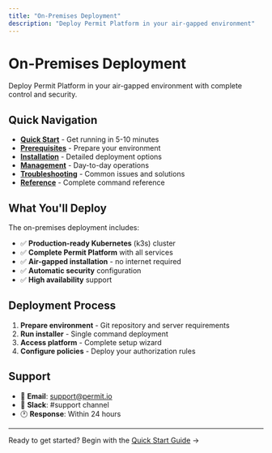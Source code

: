 ```yaml
---
title: "On-Premises Deployment"
description: "Deploy Permit Platform in your air-gapped environment"
---
```


# On-Premises Deployment

Deploy Permit Platform in your air-gapped environment with complete control and security.

## Quick Navigation

- **[Quick Start](./quick-start)** - Get running in 5-10 minutes
- **[Prerequisites](./prerequisites)** - Prepare your environment  
- **[Installation](./installation)** - Detailed deployment options
- **[Management](./management)** - Day-to-day operations
- **[Troubleshooting](./troubleshooting)** - Common issues and solutions
- **[Reference](./reference)** - Complete command reference

## What You'll Deploy

The on-premises deployment includes:

- ✅ **Production-ready Kubernetes** (k3s) cluster
- ✅ **Complete Permit Platform** with all services
- ✅ **Air-gapped installation** - no internet required
- ✅ **Automatic security** configuration
- ✅ **High availability** support

## Deployment Process

1. **Prepare environment** - Git repository and server requirements
2. **Run installer** - Single command deployment
3. **Access platform** - Complete setup wizard
4. **Configure policies** - Deploy your authorization rules

## Support

- 📧 **Email**: support@permit.io
- 💬 **Slack**: #support channel  
- 🕐 **Response**: Within 24 hours

---

Ready to get started? Begin with the [Quick Start Guide](./quick-start) →